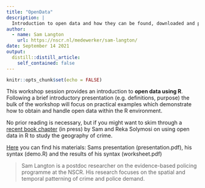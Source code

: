 ```yaml
---
title: "OpenData"
description: |
  Introduction to open data and how they can be found, downloaded and processed in R. 
author:
  - name: Sam Langton
    url: https://nscr.nl/medewerker/sam-langton/
date: September 14 2021
output:
  distill::distill_article:
    self_contained: false
---
```



```r
knitr::opts_chunk$set(echo = FALSE)
```


This workshop session provides an introduction to **open data using R**. Following a brief introductory presentation (e.g. definitions, purpose) the bulk of the workshop will focus on practical examples which demonstrate how to obtain and handle open data within the R environment. 
 
No prior reading is necessary, but if you might want to skim through a [recent book chapter](https://osf.io/a96y7/) (in press) by Sam and Reka Solymosi on using open data in R to study the geography of crime. 

[Here](https://github.com/Jonkman1/NSC_R/tree/main/Meeting_4_OpenData) you can find his materials: Sams presentation (presentation.pdf), his syntax (demo.R) and the results of his syntax (worksheet.pdf)

> Sam Langton is a postdoc researcher on the evidence-based policing programme at the NSCR. His research focuses on the spatial and temporal patterning of crime and police demand.

